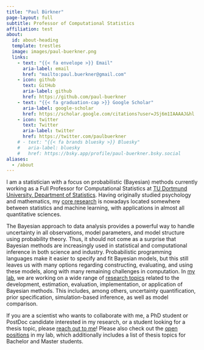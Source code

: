 ```yaml
---
title: "Paul Bürkner"
page-layout: full
subtitle: Professor of Computational Statistics
affiliation: test
about:
  id: about-heading
  template: trestles
  image: images/paul-buerkner.png
  links:
    - text: "{{< fa envelope >}} Email"
      aria-label: email
      href: "mailto:paul.buerkner@gmail.com"
    - icon: github
      text: GitHub
      aria-label: github
      href: https://github.com/paul-buerkner
    - text: "{{< fa graduation-cap >}} Google Scholar"
      aria-label: google-scholar
      href: https://scholar.google.com/citations?user=JSj6m1IAAAAJ&hl
    - icon: twitter
      text: Twitter
      aria-label: twitter
      href: https://twitter.com/paulbuerkner
    # - text: "{{< fa brands bluesky >}} Bluesky"
    #   aria-label: bluesky
    #   href: https://bsky.app/profile/paul-buerkner.bsky.social
aliases:
  - /about
---
```


:::{#about-heading}

I am a statistician with a focus on probabilistic (Bayesian) methods currently
working as a Full Professor for Computational Statistics at [TU Dortmund
University, Department of Statistics](https://statistik.tu-dortmund.de/en/department/). 
Having originally studied psychology and mathematics, my [core research](../research/)
is nowadays located somewhere between statistics and machine learning, 
with applications in almost all quantitative sciences.

The Bayesian approach to data analysis provides a powerful way to handle
uncertainty in all observations, model parameters, and model structure using
probability theory. Thus, it should not come as a surprise that Bayesian methods
are increasingly used in statistical and computational inference in both science
and industry. Probabilistic programming languages make it easier to specify and
fit Bayesian models, but this still leaves us with many options regarding
constructing, evaluating, and using these models, along with many remaining
challenges in computation. In [my lab](../people), we are working on a wide
range of [research topics](../research/) related to the development, estimation,
evaluation, implementation, or application of Bayesian methods. This includes, among others,
uncertainty quantification, prior specification, simulation-based inference, as
well as model comparison.

If you are a scientist who wants to collaborate with me, a PhD student or PostDoc
candidate interested in my research, or a student looking for a thesis topic,
please [reach out to me](mailto:paul.buerkner@gmail.com)! Please also check
out the [open positions](../positions) in my lab, which additionally includes a list
of thesis topics for Bachelor and Master students.

:::
